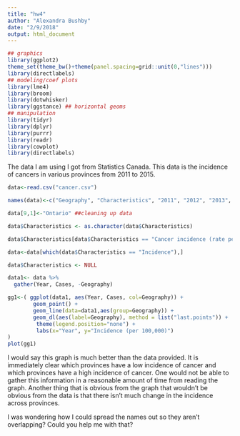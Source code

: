 ```yaml
---
title: "hw4"
author: "Alexandra Bushby"
date: "2/9/2018"
output: html_document
---
```


```r
## graphics
library(ggplot2)
theme_set(theme_bw()+theme(panel.spacing=grid::unit(0,"lines")))
library(directlabels)
## modeling/coef plots
library(lme4)
library(broom)
library(dotwhisker)
library(ggstance) ## horizontal geoms
## manipulation
library(tidyr)
library(dplyr)
library(purrr)
library(readr)
library(cowplot)
library(directlabels)
```

The data I am using I got from Statistics Canada. This data is the incidence of cancers in various provinces from 2011 to 2015. 

```r
data<-read.csv("cancer.csv")

names(data)<-c("Geography", "Characteristics", "2011", "2012", "2013", "2014", "2015")

data[9,1]<-"Ontario" ##cleaning up data

data$Characteristics <- as.character(data$Characteristics)

data$Characteristics[data$Characteristics == "Cancer incidence (rate per 100,000 population) (24)"] <- "Incidence"

data<-data[which(data$Characteristics == "Incidence"),]

data$Characteristics <- NULL

data1<- data %>% 
  gather(Year, Cases, -Geography)

```

```r
gg1<-( ggplot(data1, aes(Year, Cases, col=Geography)) +
        geom_point() + 
        geom_line(data=data1,aes(group=Geography)) + 
        geom_dl(aes(label=Geography), method = list("last.points")) + 
         theme(legend.position="none") + 
         labs(x="Year", y="Incidence (per 100,000)")
)
plot(gg1)
```

I would say this graph is much better than the data provided. It is immediately clear which provinces have a low incidence of cancer and which provinces have a high incidence of cancer. One would not be able to gather this information in a reasonable amount of time from reading the graph. Another thing that is obvious from the graph that wouldn't be obvious from the data is that there isn't much change in the incidence across provinces. 

I was wondering how I could spread the names out so they aren't overlapping? Could you help me with that?